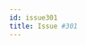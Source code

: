 ```yaml
---
id: issue301
title: Issue #301
---
```

<!--
  NOTE: Do not edit this auto-generated file!
  Template: src/examples/_templates/docs.tmpl
  Source: src/examples/regressions/issue301.ts
-->


<RenderExample path="src/examples/regressions/issue301.ts" example={issue301Example} />
